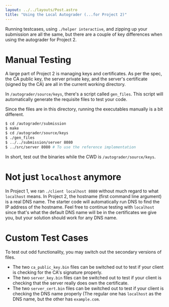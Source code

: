 ```yaml
---
layout: ../../layouts/Post.astro
title: "Using the Local Autograder (...for Project 2)"
---
```


Running testcases, using `./helper interactive`, and zipping up your submission are all the same, but there are a couple of key differences when using the autograder for Project 2.

# Manual Testing 
A large part of Project 2 is managing keys and certificates. As per the spec, the CA public key, the server private key, and the server's certificate (signed by the CA) are all in the current working directory.

In `/autograder/source/keys`, there's a script called `gen_files`. This script will automatically generate the requisite files to test your code.

Since the files are in this directory, running the executables manually is a bit different. 

```bash
$ cd /autograder/submission
$ make
$ cd /autograder/source/keys
$ ./gen_files
$ ../../submission/server 8080
$ ../src/server 8080 # To use the reference implementation
```

In short, test out the binaries while the CWD is `/autograder/source/keys`. 

# Not just `localhost` anymore

In Project 1, we ran `./client localhost 8080` without much regard to what `localhost` means. In Project 2, the hostname (first command line argument) is a real DNS name. 
The starter code will automatically run DNS to find the IP address of the hostname. Feel free to continue testing with `localhost` since that's what the default DNS name
will be in the certificates we give you, but your solution should work for any DNS name.

# Custom Test Cases

To test out odd functionality, you may switch out the secondary versions of files. 
* The two `ca_public_key.bin` files can be switched out to test if your client is checking for the CA's signature properly.
* The two `server_key.bin` files can be switched out to test if your client is checking that the server really does own the certificate.
* The two `server_cert.bin` files can be switched out to test if your client is checking the DNS name properly (The regular one has 
    `localhost` as the DNS name, but the other has `example.com`.

